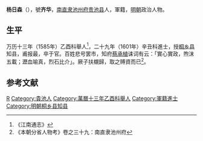 '''杨日森'''（{{bd|？||？|catIdx=}}），號'''齐华'''，[[南直隶|南直隶]][[池州府|池州府]][[贵池县|贵池县]]人，軍籍，[[明朝|明朝]]政治人物。

== 生平 ==
万历十三年（1585年）乙酉科舉人<ref>《江南通志》</ref>，二十九年（1601年）辛丑科進士，授[[桐乡县|桐乡县]]知县，甫报最，卒于官。百姓悲号罢市，知府[[蔡承植|蔡承植]]诔词有云：「實心實政，煦沫五載；瀝血喻真，烈石比介」。厥子扶櫬歸，取之赙資而已<ref>《本朝分省人物考》卷之三十九：南直隶池州府</ref>。

==参考文献==
{{reflist}}

{{萬曆二十九年辛丑科殿試金榜}}

{{Authority control}}

{{DEFAULTSORT:}}
[[Category:杨姓|R]]
[[Category:貴池人|Category:貴池人]]
[[Category:萬曆十三年乙酉科舉人|Category:萬曆十三年乙酉科舉人]]
[[Category:軍籍進士|Category:軍籍進士]]
[[Category:明朝桐乡县知县|Category:明朝桐乡县知县]]